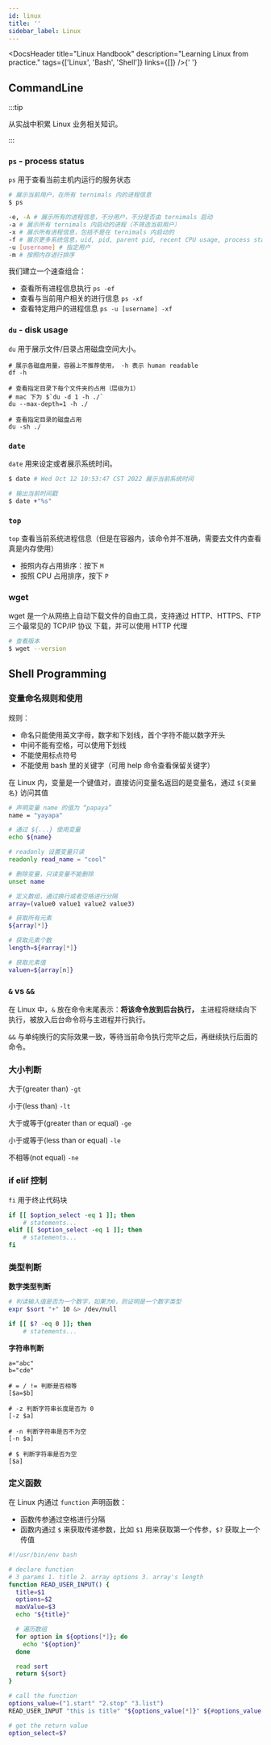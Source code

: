 ```yaml
---
id: linux
title: ''
sidebar_label: Linux
---
```



<DocsHeader
  title="Linux Handbook"
  description="Learning Linux from practice."
  tags={['Linux', 'Bash', 'Shell']}
  links={[]}
/>{' '}

## CommandLine

:::tip

从实战中积累 Linux 业务相关知识。

:::

### `ps` - process status

`ps` 用于查看当前主机内运行的服务状态

```bash
# 展示当前用户，在所有 ternimals 内的进程信息
$ ps

-e, -A # 展示所有的进程信息，不分用户，不分是否由 ternimals 启动
-a # 展示所有 ternimals 内启动的进程（不筛选当前用户）
-x # 展示所有进程信息，包括不是在 ternimals 内启动的
-f # 展示更多系统信息，uid, pid, parent pid, recent CPU usage, process start time, controlling tty, elapsed CPU usage, and the associated command
-u [username] # 指定用户
-m # 按照内存进行排序
```

我们建立一个速查组合：

- 查看所有进程信息执行 `ps -ef`
- 查看与当前用户相关的进行信息 `ps -xf`
- 查看特定用户的进程信息 `ps -u [username] -xf`

### `du` - disk usage

`du` 用于展示文件/目录占用磁盘空间大小。

```shell
# 展示各磁盘用量，容器上不推荐使用， -h 表示 human readable
df -h

# 查看指定目录下每个文件夹的占用（层级为1）
# mac 下为 $`du -d 1 -h ./`
du --max-depth=1 -h ./

# 查看指定目录的磁盘占用
du -sh ./
```

### `date`

`date` 用来设定或者展示系统时间。

```bash
$ date # Wed Oct 12 10:53:47 CST 2022 展示当前系统时间

# 输出当前时间戳
$ date +"%s"
```

### `top`

`top` 查看当前系统进程信息（但是在容器内，该命令并不准确，需要去文件内查看真是内存使用）

- 按照内存占用排序：按下 `M`
- 按照 CPU 占用排序，按下 `P`

### wget

wget 是一个从网络上自动下载文件的自由工具，支持通过 HTTP、HTTPS、FTP 三个最常见的 TCP/IP 协议 下载，并可以使用 HTTP 代理

```bash
# 查看版本
$ wget --version
```

## Shell Programming

### 变量命名规则和使用

规则：

- 命名只能使用英文字母，数字和下划线，首个字符不能以数字开头
- 中间不能有空格，可以使用下划线
- 不能使用标点符号
- 不能使用 bash 里的关键字（可用 help 命令查看保留关键字）

在 Linux 内，变量是一个键值对，直接访问变量名返回的是变量名，通过 `${变量名}` 访问其值

```bash
# 声明变量 name 的值为 “papaya”
name = "yayapa"

# 通过 ${...} 使用变量
echo ${name}

# readonly 设置变量只读
readonly read_name = "cool"

# 删除变量，只读变量不能删除
unset name

# 定义数组，通过换行或者空格进行分隔
array=(value0 value1 value2 value3)

# 获取所有元素
${array[*]}

# 获取元素个数
length=${#array[*]}

# 获取元素值
valuen=${array[n]}
```

### `&` vs `&&`

在 Linux 中，`&` 放在命令末尾表示：**将该命令放到后台执行，** 主进程将继续向下执行，被放入后台命令将与主进程并行执行。

`&&` 与单纯换行的实际效果一致，等待当前命令执行完毕之后，再继续执行后面的命令。

### 大小判断

大于(greater than) `-gt`

小于(less than) `-lt`

大于或等于(greater than or equal) `-ge`

小于或等于(less than or equal) `-le`

不相等(not equal) `-ne`

### if elif 控制

`fi` 用于终止代码块

```sh
if [[ $option_select -eq 1 ]]; then
	# statements...
elif [[ $option_select -eq 1 ]]; then
	# statements...
fi
```

### 类型判断

**数字类型判断**

```sh
# 判读输入值是否为一个数字，如果为0，则证明是一个数字类型
expr $sort "+" 10 &> /dev/null

if [[ $? -eq 0 ]]; then
	# statements...
```

**字符串判断**

```shell
a="abc"
b="cde"

# = / != 判断是否相等
[$a=$b]

# -z 判断字符串长度是否为 0
[-z $a]

# -n 判断字符串是否不为空
[-n $a]

# $ 判断字符串是否为空
[$a]
```

### 定义函数

在 Linux 内通过 `function` 声明函数：

- 函数传参通过空格进行分隔
- 函数内通过 `$` 来获取传递参数，比如 `$1` 用来获取第一个传参，`$?` 获取上一个传值

```Bash
#!/usr/bin/env bash

# declare function
# 3 params 1. title 2. array options 3. array's length
function READ_USER_INPUT() {
  title=$1
  options=$2
  maxValue=$3
  echo "${title}"

  # 遍历数组
  for option in ${options[*]}; do
    echo "${option}"
  done

  read sort
  return ${sort}
}

# call the function
options_value=("1.start" "2.stop" "3.list")
READ_USER_INPUT "this is title" "${options_value[*]}" ${#options_value[*]}

# get the return value
option_select=$?
```
